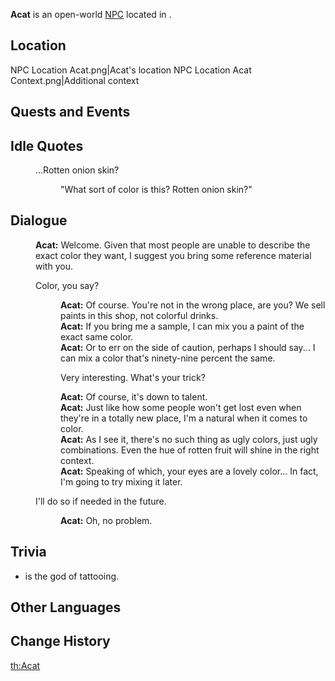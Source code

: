 {{Meta
<!-- Remove this template after adding the missing info -->
|missing_NPC_profile  = yes
}}
{{Character Infobox
|type             = Open-World NPC
|image            = NPC Acat.png
|realname         = 
|deceased         = 
|region           = Natlan
|location         = Natlan
|affiliation      = Children of Echoes
|title            = Owner, Frida's Palette

|ancestry         = <!-- Clan/family -->
|father           = 
|mother           = 
|spouse           = 
|sibling          = 
|child            = 
|relative         = 

|voiceEN          = 
|voiceCN          = 
|voiceJP          = 
|voiceKR          = 
|dialoguereward   = 
}}
'''Acat''' is an open-world [[NPC]] located in {{Location|Stadium of the Sacred Flame: Chuwen Fair}}.

==Location==
<gallery>
NPC Location Acat.png|Acat's location
NPC Location Acat Context.png|Additional context
</gallery>
<!--
==Profile==
Detailed story/lore information goes here.
''(To be added.)''

===Appearance===
Keep appearance section short and concise. Limit to 2 paragraphs with 3-4 sentences each.
''(To be added.)''
-->
==Quests and Events==
{{Quests and Events}}

==Idle Quotes==
{{Dialogue Start}}
: {{DIcon|Idle}} ...Rotten onion skin?
:: {{A|VO Acat 01.ogg}} "What sort of color is this? Rotten onion skin?"
{{Dialogue End}}

==Dialogue==
{{Dialogue Start}}
:'''Acat:''' Welcome. Given that most people are unable to describe the exact color they want, I suggest you bring some reference material with you.
:{{DIcon}} Color, you say?
::'''Acat:''' Of course. You're not in the wrong place, are you? We sell paints in this shop, not colorful drinks.
::'''Acat:''' If you bring me a sample, I can mix you a paint of the exact same color.
::'''Acat:''' Or to err on the side of caution, perhaps I should say... I can mix a color that's ninety-nine percent the same.
::{{DIcon}} Very interesting. What's your trick?
::'''Acat:''' Of course, it's down to talent.
::'''Acat:''' Just like how some people won't get lost even when they're in a totally new place, I'm a natural when it comes to color.
::'''Acat:''' As I see it, there's no such thing as ugly colors, just ugly combinations. Even the hue of rotten fruit will shine in the right context.
::'''Acat:''' Speaking of which, your eyes are a lovely color... In fact, I'm going to try mixing it later.
:{{DIcon}} I'll do so if needed in the future.
::'''Acat:''' Oh, no problem.
{{Dialogue End}}
<!--
==Event Dialogue==
===Event Name===
{{Dialogue Start}}
:'''Acat:'''
{{Dialogue End}}
-->
== Trivia ==

* {{W|Acat (deity)|Acat}} is the {{W|Maya mythology|Mayan}} god of tattooing. 

==Other Languages==
{{Other Languages|default_hidden=1
|en       = Acat
|zhs      = 爱雅
|zhs_rm   = Àiyǎ
|zht      = 愛雅
|zht_rm   = Àiyǎ
|ja       = アイヤ
|ko       = 아캇
|es       = Acat
|fr       = Acat
|ru       = Акат
|th       = Acat
|vi       = Acat
|de       = Acat
|id       = Acat
|pt       = Acat
|tr       = Acat
|it       = Acat
}}

==Change History==
{{Change History|5.0}}
<!--
==References==
{{Reflist}}
-->

[[th:Acat]]